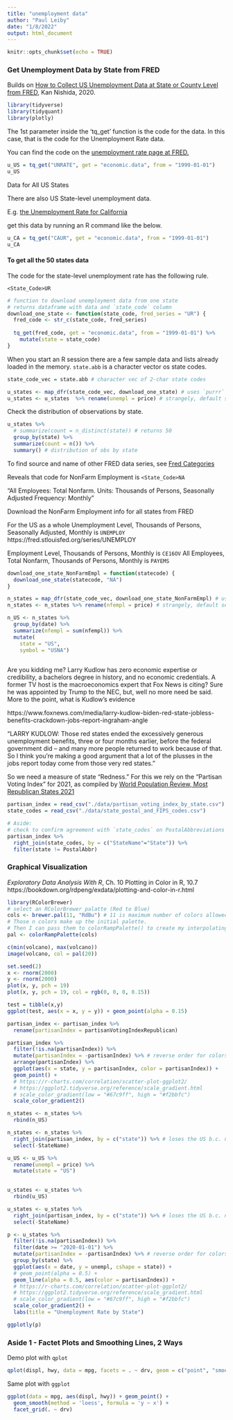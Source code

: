 ```yaml
---
title: "unemployment data"
author: "Paul Leiby"
date: "1/8/2022"
output: html_document
---
```


```r
knitr::opts_chunk$set(echo = TRUE)
```

### Get Unemployment Data by State from FRED

Builds on [How to Collect US Unemployment Data at State or County Level from FRED](https://blog.exploratory.io/how-to-collect-us-unemployment-data-at-state-or-county-level-from-fred-ad04e48686a4), Kan Nishida, 2020.

```r
library(tidyverse)
library(tidyquant)
library(plotly)
```

The 1st parameter inside the ‘tq_get’ function is the code for the data. In this case, that is the code for the Unemployment Rate data.

You can find the code on the [unemployment rate page at FRED.](https://fred.stlouisfed.org/series/UNRATE)


```r
u_US = tq_get("UNRATE", get = "economic.data", from = "1999-01-01")
u_US
```

Data for All US States

There are also US State-level unemployment data.

E.g. [the Unemployment Rate for California](https://fred.stlouisfed.org/series/CAUR)


get this data by running an R command like the below.


```r
u_CA = tq_get("CAUR", get = "economic.data", from = "1999-01-01")
u_CA
```

#### To get all the 50 states data

The code for the state-level unemployment rate has the following rule.

`<State_Code>UR`

```r
# function to download unemployment data from one state
# returns dataframe with data and `state_code` column
download_one_state <- function(state_code, fred_series = "UR") {
  fred_code <- str_c(state_code, fred_series)
  
  tq_get(fred_code, get = "economic.data", from = "1999-01-01") %>%
    mutate(state = state_code)  
}

```


When you start an R session there are a few sample data and lists already loaded in the memory. `state.abb` is a character vector os state codes.


```r
state_code_vec = state.abb # character vec of 2-char state codes
```

```r
u_states <- map_dfr(state_code_vec, download_one_state) # uses `purrr` from `tidyverse`, returns df
u_states <- u_states  %>% rename(unempl = price) # strangely, default series value name is `price`
```

Check the distribution of observations by state.

```r
u_states %>%
  # summarize(count = n_distinct(state)) # returns 50
  group_by(state) %>%
  summarize(count = n()) %>%
  summary() # distribution of obs by state

```

To find source and name of other FRED data series, see
[Fred Categories](https://fred.stlouisfed.org/categories)

Reveals that code for NonFarm Employment is `<State_Code>NA`

"All Employees: Total Nonfarm.
Units: Thousands of Persons, Seasonally Adjusted
Frequency: Monthly"

Download the NonFarm Employment info for all states from FRED

For the US as a whole
Unemployment Level, Thousands of Persons, Seasonally Adjusted, Monthly is `UNEMPLOY`
https://fred.stlouisfed.org/series/UNEMPLOY

Employment Level, Thousands of Persons, Monthly is `CE16OV`
All Employees, Total Nonfarm, Thousands of Persons, Monthly is `PAYEMS`

```r
download_one_state_NonFarmEmpl = function(statecode) {
  download_one_state(statecode, "NA")
}

n_states = map_dfr(state_code_vec, download_one_state_NonFarmEmpl) # uses `purrr` from `tidyverse`, returns df
n_states <- n_states %>% rename(nfempl = price) # strangely, default series value name is `price`

```

```r
n_US <- n_states %>%
  group_by(date) %>%
  summarize(nfempl = sum(nfempl)) %>%
  mutate(
    state = "US",
    symbol = "USNA")
  
```



Are you kidding me? Larry Kudlow has zero economic expertise or credibility, a bachelors degree in history, and no economic credentials.  A former TV host is the macroeconomics expert that Fox News is citing? Sure he was appointed by Trump to the NEC, but, well no more need be said. More to the point, what is Kudlow's evidence

https://www.foxnews.com/media/larry-kudlow-biden-red-state-jobless-benefits-crackdown-jobs-report-ingraham-angle

"LARRY KUDLOW: Those red states ended the excessively generous unemployment benefits, three or four months earlier, before the federal government did – and many more people returned to work because of that. So I think you’re making a good argument that a lot of the plusses in the jobs report today come from those very red states."

So we need a measure of state "Redness." For this we rely on the "Partisan Voting Index" for 2021,
as compiled by [World Population Review, Most Republican States 2021](https://worldpopulationreview.com/state-rankings/most-republican-states)


```r
partisan_index = read_csv("./data/partisan_voting_index_by_state.csv")
state_codes = read_csv("./data/state_postal_and_FIPS_codes.csv")
```

```r
# Aside:
# check to confirm agreement with `state_codes` on PostalAbbreviations and StateNames
partisan_index %>%
  right_join(state_codes, by = c("StateName"="State")) %>%
  filter(state != PostalAbbr)

```

### Graphical Visualization

_Exploratory Data Analysis With R_, Ch. 10 Plotting in Color in R, 10.7
https://bookdown.org/rdpeng/exdata/plotting-and-color-in-r.html

```r
library(RColorBrewer)
# select an RColorBrewer palatte (Red to Blue)
cols <- brewer.pal(11, "RdBu") # 11 is maximum number of colors allowed
# Those n colors make up the initial palette.
# Then I can pass them to colorRampPalette() to create my interpolating function.
pal <- colorRampPalette(cols)

c(min(volcano), max(volcano))
image(volcano, col = pal(20))

```

```r
set.seed(2)
x <- rnorm(2000)
y <- rnorm(2000)
plot(x, y, pch = 19)
plot(x, y, pch = 19, col = rgb(0, 0, 0, 0.15))

test = tibble(x,y)
ggplot(test, aes(x = x, y = y)) + geom_point(alpha = 0.15)
```

```r
partisan_index <- partisan_index %>%
  rename(partisanIndex = partisanVotingIndexRepublican) 

partisan_index %>%
  filter(!is.na(partisanIndex)) %>%
  mutate(partisanIndex = -partisanIndex) %>% # reverse order for colors
  arrange(partisanIndex) %>%
  ggplot(aes(x = state, y = partisanIndex, color = partisanIndex)) +
  geom_point() + 
  # https://r-charts.com/correlation/scatter-plot-ggplot2/
  # https://ggplot2.tidyverse.org/reference/scale_gradient.html
  # scale_color_gradient(low = "#67c9ff", high = "#f2bbfc")
  scale_color_gradient2()
```

```r

n_states <- n_states %>%
  rbind(n_US)

n_states <- n_states %>%
  right_join(partisan_index, by = c("state")) %>% # loses the US b.c. no partisan index
  select(-StateName)

```

```r

u_US <- u_US %>%
  rename(unempl = price) %>%
  mutate(state = "US")
  

u_states <- u_states %>%
  rbind(u_US)

u_states <- u_states %>%
  right_join(partisan_index, by = c("state")) %>% # loses the US b.c. no partisan index
  select(-StateName)

```


```r

p <- u_states %>%
  filter(!is.na(partisanIndex)) %>%
  filter(date >= "2020-01-01") %>%
  mutate(partisanIndex = -partisanIndex) %>% # reverse order for colors
  group_by(state) %>%
  ggplot(aes(x = date, y = unempl, cshape = state)) +
  # geom_point(alpha = 0.5) + 
  geom_line(alpha = 0.5, aes(color = partisanIndex)) + 
  # https://r-charts.com/correlation/scatter-plot-ggplot2/
  # https://ggplot2.tidyverse.org/reference/scale_gradient.html
  # scale_color_gradient(low = "#67c9ff", high = "#f2bbfc")
  scale_color_gradient2() +
  labs(title = "Unemployment Rate by State")

ggplotly(p)
```

### Aside 1 - Factet Plots and Smoothing Lines, 2 Ways
Demo plot with `qplot`

```r
qplot(displ, hwy, data = mpg, facets = . ~ drv, geom = c("point", "smooth"))
```

Same plot with `ggplot`

```r
ggplot(data = mpg, aes(displ, hwy)) + geom_point() +
  geom_smooth(method = 'loess', formula = 'y ~ x') +
  facet_grid(. ~ drv)
```